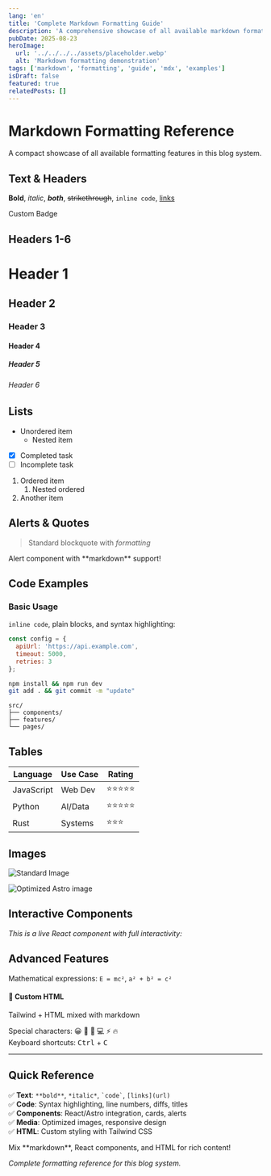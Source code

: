 ```yaml
---
lang: 'en'
title: 'Complete Markdown Formatting Guide'
description: 'A comprehensive showcase of all available markdown formatting features, MDX components, and interactive elements for this blog system.'
pubDate: 2025-08-23
heroImage:
  url: '../../../../assets/placeholder.webp'
  alt: 'Markdown formatting demonstration'
tags: ['markdown', 'formatting', 'guide', 'mdx', 'examples']
isDraft: false
featured: true
relatedPosts: []
---
```



# Markdown Formatting Reference

A compact showcase of all available formatting features in this blog system.

## Text & Headers

**Bold**, *italic*, ***both***, ~~strikethrough~~, `inline code`, [links](https://example.com)

<Badge variant="secondary" className="my-2">Custom Badge</Badge>

## Headers 1-6

# Header 1
## Header 2  
### Header 3
#### Header 4
##### Header 5
###### Header 6

## Lists
- Unordered item
  - Nested item
- [x] Completed task
- [ ] Incomplete task

1. Ordered item
   1. Nested ordered
2. Another item

## Alerts & Quotes

> Standard blockquote with *formatting*

<InfoAlert title="Custom Alert">
  Alert component with **markdown** support!
</InfoAlert>

## Code Examples

### Basic Usage
`inline code`, plain blocks, and syntax highlighting:

```javascript title="example.js" {2,5} ins={3}
const config = {
  apiUrl: 'https://api.example.com',
  timeout: 5000,
  retries: 3
};
```

```bash title="Terminal" frame="terminal"
npm install && npm run dev
git add . && git commit -m "update"
```

```text title="Structure" frame="none"
src/
├── components/
├── features/
└── pages/
```

## Tables

| Language | Use Case | Rating |
|----------|----------|--------|
| JavaScript | Web Dev | ⭐⭐⭐⭐⭐ |
| Python | AI/Data | ⭐⭐⭐⭐⭐ |
| Rust | Systems | ⭐⭐⭐ |

## Images

![Standard Image](../../../../assets/placeholder.webp "Tooltip text")

<Image
  src={placeholderImage}
  alt="Optimized Astro image"
  width={400}
  height={300}
  class="rounded-lg my-4"
/>

## Interactive Components

*This is a live React component with full interactivity:*

<CounterButton client:idle />

<Separator className="my-4" />

## Advanced Features

Mathematical expressions: `E = mc²`, `a² + b² = c²`

<div class="bg-gradient-to-r from-blue-500 to-purple-600 text-white p-4 rounded-lg my-4">
  <h4 class="font-bold">🌈 Custom HTML</h4>
  <p>Tailwind + HTML mixed with markdown</p>
</div>

Special characters: 😀 🎉 🚀 💻 ⚡ 🔥  
Keyboard shortcuts: <kbd>Ctrl</kbd> + <kbd>C</kbd>

---

## Quick Reference

✅ **Text**: `**bold**`, `*italic*`, `` `code` ``, `[links](url)`  
✅ **Code**: Syntax highlighting, line numbers, diffs, titles  
✅ **Components**: React/Astro integration, cards, alerts  
✅ **Media**: Optimized images, responsive design  
✅ **HTML**: Custom styling with Tailwind CSS  

<InfoAlert title="📚 Cheat Sheet">
  Mix **markdown**, React components, and HTML for rich content!
</InfoAlert>

*Complete formatting reference for this blog system.*